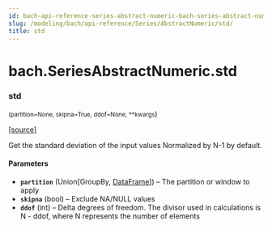 ```yaml
---
id: bach-api-reference-series-abstract-numeric-bach-series-abstract-numeric-std
slug: /modeling/bach/api-reference/Series/AbstractNumeric/std/
title: std
---
```


# bach.SeriesAbstractNumeric.std

<div className="method">

### <span className="name">std</span>

<small className="parameter-list">(<span className="parameter" id="partition">partition=None</span>, <span className="parameter" id="skipna">skipna=True</span>, <span className="parameter" id="ddof">ddof=None</span>, <span className="parameter" id="**">\*\*kwargs</span></small>)


&#8203;<span className="view-source">[[source]](https://github.com/objectiv/objectiv-analytics/blob/main/bach/bach/series/series_numeric.py)</span>

<div className="content">

Get the standard deviation of the input values
Normalized by N-1 by default.


#### Parameters

* **`partition`** (Union[GroupBy, [DataFrame](/modeling/bach/api-reference/DataFrame/bach.DataFrame.mdx)]) – The partition or window to apply
* **`skipna`** (bool) – Exclude NA/NULL values
* **`ddof`** (int) – Delta degrees of freedom. The divisor used in calculations is N - ddof,
where N represents the number of elements



</div>


</div>
